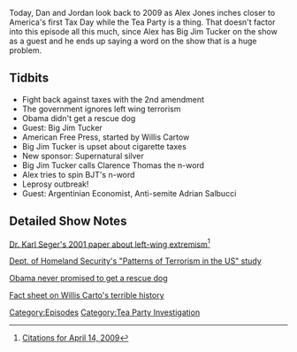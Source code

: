 {{Episode
    | title           = April 14, 2009
    | caption         = [https://knowledgefight.libsyn.com/knowledge-fight-april-14-2009 Listen to this episode on Libsyn]
    | episodeNumber   = 262
    | length          = 01:15:12
    | airDate         = February 11, 2019
    | coverageDate    = April 14, 2009
    | episodeType     = [[:Category:Tea Party Investigation|Tea Party Investigation]]
    | appearance      = [[Big Jim Tucker]], [[Clarence Thomas]], [[Willis Cartow]], [[Adrian Salbucci]]
    | previousEpisode = [[261: February 5-6, 2019]]
    | nextEpisode     = [[263: Jordan Takes The Wheel]]
}}

{{Stub}}

Today, Dan and Jordan look back to 2009 as Alex Jones inches closer to America's first Tax Day while the Tea Party is a thing. That doesn't factor into this episode all this much, since Alex has Big Jim Tucker on the show as a guest and he ends up saying a word on the show that is a huge problem.

==Tidbits==

*Fight back against taxes with the 2nd amendment
*The government ignores left wing terrorism
*Obama didn't get a rescue dog
*Guest: Big Jim Tucker
*American Free Press, started by Willis Cartow
*Big Jim Tucker is upset about cigarette taxes
*New sponsor: Supernatural silver
*Big Jim Tucker calls Clarence Thomas the n-word
*Alex tries to spin BJT's n-word
*Leprosy outbreak!
*Guest: Argentinian Economist, Anti-semite Adrian Salbucci

==Detailed Show Notes==

[https://fas.org/irp/world/para/left.pdf Dr. Karl Seger's 2001 paper about left-wing extremism]<ref>[https://knowledgefight.com/research/2019/2/12/citations-for-april-14-2009 Citations for April 14, 2009]</ref>

[https://www.dhs.gov/sites/default/files/publications/OPSR_TP_TEVUS_Terrorist-Attacks-US_1970-2013_Report-508.pdf Dept. of Homeland Security's "Patterns of Terrorism in the US" study]

[https://www.telegraph.co.uk/news/worldnews/barackobama/5154973/Obamas-criticised-for-breaking-promise-of-adopting-dog-from-shelter.html Obama never promised to get a rescue dog]

[https://www.adl.org/sites/default/files/documents/assets/pdf/combating-hate/Willis-Carto-Extremism-in-America.pdf Fact sheet on Willis Carto's terrible history]

[[Category:Episodes]]
[[Category:Tea Party Investigation]]